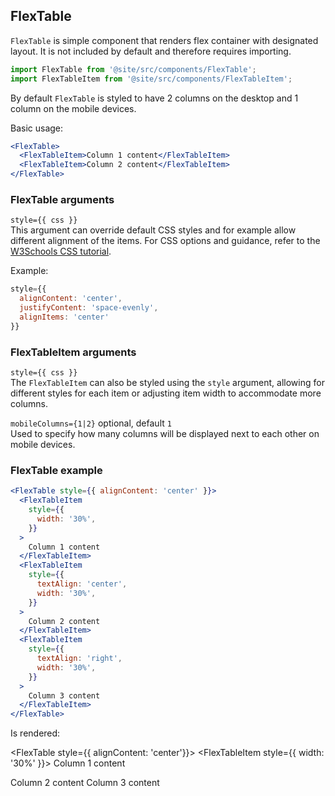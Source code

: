 
## FlexTable

`FlexTable` is simple component that renders flex container with designated
layout. It is not included by default and therefore requires importing.

```jsx
import FlexTable from '@site/src/components/FlexTable';
import FlexTableItem from '@site/src/components/FlexTableItem';
```

By default `FlexTable` is styled to have 2 columns on the desktop and 1 column
on the mobile devices.

Basic usage:

```jsx
<FlexTable>
  <FlexTableItem>Column 1 content</FlexTableItem>
  <FlexTableItem>Column 2 content</FlexTableItem>
</FlexTable>
```

### FlexTable arguments

`style={{ css }}` \
This argument can override default CSS styles and for example allow different
alignment of the items. For CSS options and guidance, refer to the
[W3Schools CSS tutorial](https://www.w3schools.com/css).

Example:

```jsx
style={{
  alignContent: 'center',
  justifyContent: 'space-evenly',
  alignItems: 'center'
}}
```

### FlexTableItem arguments

`style={{ css }}` \
The `FlexTableItem` can also be styled using the `style` argument, allowing for
different styles for each item or adjusting item width to accommodate more
columns.

`mobileColumns={1|2}` optional, default `1` \
Used to specify how many columns will be displayed next to each other on mobile
devices.

### FlexTable example

```jsx
<FlexTable style={{ alignContent: 'center' }}>
  <FlexTableItem
    style={{
      width: '30%',
    }}
  >
    Column 1 content
  </FlexTableItem>
  <FlexTableItem
    style={{
      textAlign: 'center',
      width: '30%',
    }}
  >
    Column 2 content
  </FlexTableItem>
  <FlexTableItem
    style={{
      textAlign: 'right',
      width: '30%',
    }}
  >
    Column 3 content
  </FlexTableItem>
</FlexTable>
```

Is rendered:

<FlexTable style={{ alignContent: 'center'}}>
  <FlexTableItem
    style={{
      width: '30%'
    }}>
    Column 1 content

  </FlexTableItem>
  <FlexTableItem
    style={{
      textAlign: 'center',
      width: '30%'
    }}>
    Column 2 content
  </FlexTableItem>
  <FlexTableItem
    style={{
      textAlign: 'right',
      width: '30%'
    }}>
    Column 3 content
  </FlexTableItem>
</FlexTable>
